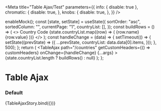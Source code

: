 

<Meta
  title="Table Ajax/Test"
  parameters={{
    info: { disable: true },
    chromatic: {
      disable: true,
    },
    knobs: {
      disable: true,
    },
  }}
/>

  enableMock();
  const [state, setState] = useState({
    sortOrder: "asc",
    sortedColumn: "",
    currentPage: "1",
    countryList: [],
  });
  const buildRows = () => (
    <>
      <TableRow key="header" as="header">
        <TableHeader sortable name="name" scope="col">
          Country
        </TableHeader>
        <TableHeader scope="col">Code</TableHeader>
      </TableRow>
      {state.countryList.map((row) => (
        <TableRow key={row.id} uniqueID={row.id}>
          <TableCell>{row.name}</TableCell>
          <TableCell>{row.value}</TableCell>
        </TableRow>
      ))}
    </>
  );
  const handleChange = (data) => {
    setTimeout(() => {
      setState((prevState) => ({
        ...prevState,
        countryList: data.data[0].items,
      }));
    }, 500);
  };
  return (
    <TableAjax
      path="/countries"
      getCustomHeaders={() => customHeaders}
      onChange={handleChange}
      {...args}
    >
      {state.countryList.length ? buildRows() : null}
    </TableAjax>
  );
};

# Table Ajax

### Default

<Preview>
  <Story
    name="default"
    args={{
      pageSize: "5",
      paginate: TableAjax.defaultProps.paginate,
      customHeaders: {
        Accept: "application/json",
      },
    }}
  >
    {TableAjaxStory.bind({})}
  </Story>
</Preview>
